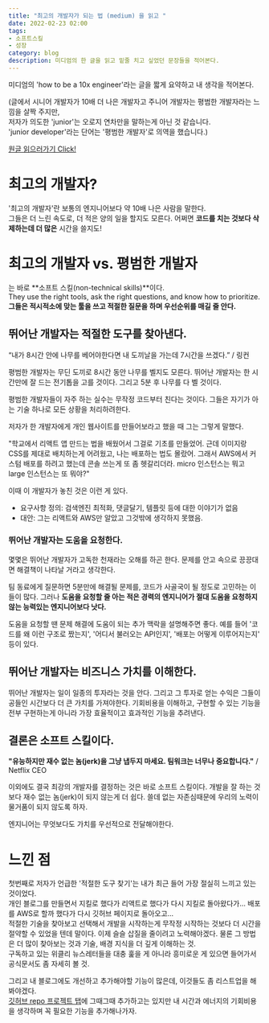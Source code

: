 ```yaml
---
title: "최고의 개발자가 되는 법 (medium) 을 읽고 "
date: 2022-02-23 02:00
tags:
- 소프트스킬
- 성장
category: blog
description: 미디엄의 한 글을 읽고 밑줄 치고 싶었던 문장들을 적어본다.
---
```


미디엄의 'how to be a 10x engineer'라는 글을 짧게 요약하고 내 생각을 적어본다. 

(글에서 시니어 개발자가 10배 더 나은 개발자고 주니어 개발자는 평범한 개발자라는 느낌을 살짝 주지만,   
저자가 의도한 'junior'는 오로지 연차만을 말하는게 아닌 것 같습니다.  
'junior developer'라는 단어는 '평범한 개발자'로 의역을 했습니다.)

[원글 읽으러가기 Click!](https://medium.com/@_michaellin/how-to-be-a-10x-engineer-fdac2a5a1bd5)


# 최고의 개발자?
'최고의 개발자'란 보통의 엔지니어보다 약 10배 나은 사람을 말한다.  
그들은 더 느린 속도로, 더 적은 양의 일을 할지도 모른다. 어쩌면 **코드를 치는 것보다 삭제하는데 더 많은** 시간을 쓸지도!  


# 최고의 개발자 vs. 평범한 개발자
는 바로 **소프트 스킬(non-technical skills)**이다.  
They use the right tools, ask the right questions, and know how to prioritize.  
**그들은 적시적소에 맞는 툴을 쓰고 적절한 질문을 하며 우선순위를 매길 줄 안다.**


## 뛰어난 개발자는 적절한 도구를 찾아낸다.
“내가 8시간 안에 나무를 베어야한다면 내 도끼날을 가는데 7시간을 쓰겠다.” / 링컨

평범한 개발자는 무딘 도끼로 8시간 동안 나무를 벨지도 모른다. 뛰어난 개발자는 한 시간만에 잘 드는 전기톱을 고를 것이다. 그리고 5분 후 나무를 다 벨 것이다.

평범한 개발자들이 자주 하는 실수는 무작정 코드부터 친다는 것이다. 그들은 자기가 아는 기술 하나로 모든 상황을 처리하려한다.

저자가 한 개발자에게 개인 웹사이트를 만들어보라고 했을 때 그는 그렇게 말했다.

"학교에서 리액트 앱 만드는 법을 배웠어서 그걸로 기초를 만들었어. 근데 이미지랑 CSS를 제대로 배치하는게 어려웠고, 나는 배포하는 법도 몰랐어. 그래서 AWS에서 커스텀 배포를 하려고 했는데 콘솔 쓰는게 또 좀 헷갈리더라. micro 인스턴스는 뭐고 large 인스턴스는 또 뭐야?"

이때 이 개발자가 놓친 것은 이런 게 있다.  
- 요구사항 정의: 검색엔진 최적화, 댓글달기, 템플릿 등에 대한 이야기가 없음
- 대안: 그는 리액트와 AWS만 알았고 그것밖에 생각하지 못했음.


### 뛰어난 개발자는 도움을 요청한다.
몇몇은 뛰어난 개발자가 고독한 천재라는 오해를 하곤 한다. 문제를 안고 속으로 끙끙대면 해결책이 나타날 거라고 생각한다.

팀 동료에게 질문하면 5분만에 해결될 문제를, 코드가 사골국이 될 정도로 고민하는 이들이 많다. 그러나 **도움을 요청할 줄 아는 적은 경력의 엔지니어가 절대 도움을 요청하지 않는 능력있는 엔지니어보다 낫다.** 

도움을 요청할 땐 문제 해결에 도움이 되는 추가 맥락을 설명해주면 좋다. 예를 들어 '코드를 왜 이런 구조로 짰는지', '어디서 불러오는 API인지', '배포는 어떻게 이루어지는지' 등이 있다.


## 뛰어난 개발자는 비즈니스 가치를 이해한다.
뛰어난 개발자는 일이 일종의 투자라는 것을 안다. 그리고 그 투자로 얻는 수익은 그들이 공들인 시간보다 더 큰 가치를 가져야한다. 기회비용을 이해하고, 구현할 수 있는 기능을 전부 구현하는게 아니라 가장 효율적이고 효과적인 기능을 추려낸다.


## 결론은 소프트 스킬이다.
**"유능하지만 재수 없는 놈(jerk)을 그냥 냅두지 마세요. 팀워크는 너무나 중요합니다."** / Netflix CEO

이외에도 결국 최강의 개발자를 결정하는 것은 바로 소프트 스킬이다. 개발을 잘 하는 것보다 재수 없는 놈(jerk)이 되지 않는게 더 쉽다. 쓸데 없는 자존심때문에 우리의 노력이 물거품이 되지 않도록 하자. 

엔지니어는 무엇보다도 가치를 우선적으로 전달해야한다.


# 느낀 점
첫번째로 저자가 언급한 '적절한 도구 찾기'는 내가 최근 들어 가장 절실히 느끼고 있는 것이었다.  
개인 블로그를 만들면서 지킬로 했다가 리액트로 했다가 다시 지킬로 돌아왔다가... 배포를 AWS로 할까 했다가 다시 깃허브 페이지로 돌아오고...  
적절한 기술을 찾아보고 선택해서 개발을 시작하는게 무작정 시작하는 것보다 더 시간을 절약할 수 있었을 텐데 말이다. 
이제 슬슬 삽질을 줄이려고 노력해야겠다. 물론 그 방법은 더 많이 찾아보는 것과 기술, 배경 지식을 더 깊게 이해하는 것.  
구독하고 있는 위클리 뉴스레터들을 대충 훑을 게 아니라 흥미로운 게 있으면 들어가서 공식문서도 좀 자세히 볼 것.

그리고 내 블로그에도 개선하고 추가해야할 기능이 많은데, 이것들도 좀 리스트업을 해봐야겠다.   
[깃허브 repo 프로젝트 탭](https://github.com/users/pullingoff/project/1)에 그때그때 추가하고는 있지만 내 시간과 에너지의 기회비용을 생각하며 꼭 필요한 기능을 추가해나가자.
